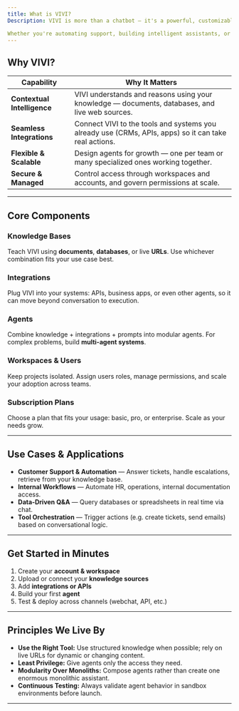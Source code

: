 ```yaml
---
title: What is VIVI?
Description: VIVI is more than a chatbot — it's a powerful, customizable **agent platform** that connects knowledge, context, and execution across systems.  

Whether you're automating support, building intelligent assistants, or orchestrating multi‑step workflows, VIVI gives you the building blocks to go beyond static responses.
---
```


## Why VIVI?

| Capability | Why It Matters |
|------------|----------------|
| **Contextual Intelligence** | VIVI understands and reasons using your knowledge — documents, databases, and live web sources. |
| **Seamless Integrations** | Connect VIVI to the tools and systems you already use (CRMs, APIs, apps) so it can take real actions. |
| **Flexible & Scalable** | Design agents for growth — one per team or many specialized ones working together. |
| **Secure & Managed** | Control access through workspaces and accounts, and govern permissions at scale. |

---

## Core Components

### Knowledge Bases  
Teach VIVI using **documents**, **databases**, or live **URLs**. Use whichever combination fits your use case best.

### Integrations  
Plug VIVI into your systems: APIs, business apps, or even other agents, so it can move beyond conversation to execution.

### Agents  
Combine knowledge + integrations + prompts into modular agents. For complex problems, build **multi-agent systems**.

### Workspaces & Users  
Keep projects isolated. Assign users roles, manage permissions, and scale your adoption across teams.

### Subscription Plans  
Choose a plan that fits your usage: basic, pro, or enterprise. Scale as your needs grow.

---

## Use Cases & Applications

- **Customer Support & Automation** — Answer tickets, handle escalations, retrieve from your knowledge base.  
- **Internal Workflows** — Automate HR, operations, internal documentation access.  
- **Data‑Driven Q&A** — Query databases or spreadsheets in real time via chat.  
- **Tool Orchestration** — Trigger actions (e.g. create tickets, send emails) based on conversational logic.

---

## Get Started in Minutes

1. Create your **account & workspace**  
2. Upload or connect your **knowledge sources**  
3. Add **integrations or APIs**  
4. Build your first **agent**  
5. Test & deploy across channels (webchat, API, etc.)

---

## Principles We Live By

- **Use the Right Tool:** Use structured knowledge when possible; rely on live URLs for dynamic or changing content.  
- **Least Privilege:** Give agents only the access they need.  
- **Modularity Over Monoliths:** Compose agents rather than create one enormous monolithic assistant.  
- **Continuous Testing:** Always validate agent behavior in sandbox environments before launch.

---


